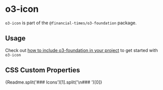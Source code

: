 
<Meta title="Core/o3-foundation/o3-icon/Readme" />

# o3-icon

`o3-icon` is part of the `@financial-times/o3-foundation` package.

## Usage

Check out [how to include o3-foundation in your project](?path=/docs/core-o3-foundation-readme--jsx-documentation#usage) to get started with `o3-icon`

## CSS Custom Properties

<Markdown>{Readme.split('### Icons')[1].split('\n### ')[0]}</Markdown>
